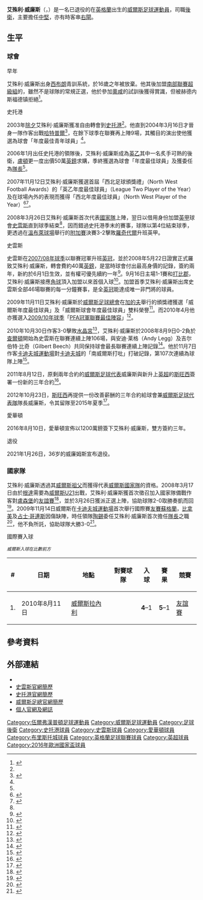 {{noteTA|G1=足球|G2=FAcup|G3=EPL
|T=zh-hans:阿什利·威廉姆斯; zh-hk:艾殊利·威廉斯;
|1=zh-hans:威廉姆斯; zh-hk:威廉斯;
|2=zh-hans:阿什利; zh-hk:艾殊利;
|3=zh-hans:贝拉米; zh-hk:比拿美;
|4=zh-hans:詹姆斯·科林斯; zh-hk:占士·哥連斯;
|5=zh-hans:约翰·托沙克; zh-hk:約翰·陶錫;
|6=zh-hans:塔姆沃思; zh-hk:譚禾夫;
|7=zh-hans:冈特尔; zh-hk:根達;
}}
{{Infobox football biography
| name           =  艾殊利·威廉斯<br />''Ashley Williams''
| image          = AUT vs. WAL 2016-10-06 (128).jpg
| image_size     = 200
| fullname       = Ashley Errol Williams<ref name="Hugman2010-11 437">{{Cite book
 | editor-first       = Barry J.
 | editor-last        = Hugman
 | title              = The PFA Footballers' Who's Who 2010–11
 | year               = 2010
 | publisher          = Mainstream Publishing
 | isbn               = 978-1-84596-474-0
 | page               = 437 }}</ref>
| birth_date     = {{Birth date and age|1984|8|23|df=y}}
| birth_place    = 英格蘭[[伍爾弗漢普頓|伍爾弗漢普頓]]
| height         = {{convert|1.83|m|ftin|abbr=on}}<ref name="Hugman2010-11 437"/>
| position            = [[後衛_(足球)#中堅|中堅]]
| currentclub    = 
| clubnumber     = 
| youthyears1    = 
| youthclubs1    = [[塔姆沃思足球俱乐部|塔姆沃思]]
| youthyears2    = 
| youthclubs2    = [[西布罗姆维奇足球俱乐部|西布罗姆维奇]]
| years1         = 2001–2003
| clubs1         = {{le|Hednesford Town F.C.||赫德内斯福德镇}}
| caps1          = 60
| goals1         = 0
| years2         = 2003–2008
| clubs2         = [[斯托克港足球俱乐部|斯托克港]]
| caps2          = 162
| goals2         = 3
| years3         = 2008
| clubs3         = → [[斯旺西城足球俱乐部|斯旺西]] (借用)
| caps3          = 3
| goals3         = 0
| years4         = 2008–2016
| clubs4         = [[斯旺西城足球俱乐部|斯旺西]]
| caps4          = 325
| goals4         = 14
| years5         = 2016–2019 | clubs5 = [[埃弗顿足球俱乐部|埃弗顿]]                   | caps5 = 60  | goals5 = 2
| years6         = 2018–2019 | clubs6 = → [[斯托克城足球俱樂部|斯托克城]] (借用)        | caps6 = 33  | goals6 = 1
| years7         = 2019–2020 | clubs7 = [[布里斯托尔城足球俱乐部|布里斯托城]]             | caps7 = 32  | goals7 = 2
| totalcaps      = 655
| totalgoals     = 22
| nationalyears1 = 2008–2021 | nationalteam1 = [[威爾斯足球代表隊|威爾斯]]  | nationalcaps1  = 86 | nationalgoals1 = 2
| club-update         = 2019年8月23日
| nationalteam-update = 2019年6月11日
}}

'''艾殊利·威廉斯'''（{{lang-en|'''Ashley Williams'''}}，{{bd|1984年|8月23日|catIdx=Williams, Ashley}}）是一名已退役的在[[英格蘭|英格蘭]]出生的[[威爾斯|威爾斯]][[足球|足球]][[運動員|運動員]]，司職[[後衛_(足球)|後衛]]，主要擔任[[中堅|中堅]]，亦有時客串[[右閘|右閘]]。

== 生平 ==
=== 球會 ===
;早年
艾殊利·威廉斯出身[[西布罗姆维奇足球俱乐部|西布朗]]青訓系統，於16歲之年被放棄。他其後加盟[[英格兰南部足球联赛超级组|南部聯賽超級組]]的{{le|Hednesford Town F.C.||赫德内斯福德镇}}，雖然不是球隊的常規正選，他於參加[[奥尔德姆足球俱乐部|奧咸]]的試訓後獲得賞識，但被赫德内斯福德镇拒絕<ref name="County">{{cite news |language=en |title=Swans sign Stockport's Williams |date=27 March 2008 |url=http://news.bbc.co.uk/sport1/hi/football/teams/s/swansea_city/7316887.stm |accessdate=27 March 2008 |work=''[[BBC_Sport|BBC Sport]]'' |archive-date=2008-04-02 |archive-url=https://web.archive.org/web/20080402035028/http://news.bbc.co.uk/sport1/hi/football/teams/s/swansea_city/7316887.stm |dead-url=no }}</ref>。

;史托港
2003年[[除夕|除夕]]艾殊利·威廉斯獲准自由轉會到[[斯托克港足球俱乐部|史托港]]<ref name="County"/>。他直到2004年3月16日才晉身一隊作客出戰[[哈特尔普尔联足球俱乐部|哈特普爾]]<ref>{{cite news |language=en |url=http://news.bbc.co.uk/sport2/hi/football/eng_div_2/3507878.stm |title=Hartlepool 2-2 Stockport |publisher=''[[BBC_Sport|BBC Sport]]'' |date=2004-03-16 |accessdate=2011-01-10 |archive-date=2016-03-07 |archive-url=https://web.archive.org/web/20160307133357/http://news.bbc.co.uk/sport2/hi/football/eng_div_2/3507878.stm |dead-url=no }}</ref>，在餘下球季在聯賽再上陣9場，其觸目的演出使他獲選為球會「年度最佳青年球員」<ref name="County"/>。 

2006年1月{{le|吉姆·甘农|Jim Gannon|甘农}}出任史托港的領隊後，艾殊利·威廉斯成為[[英乙|英乙]]其中一名炙手可熱的後衛，[[卢顿足球俱乐部|盧頓]]更一度出價50萬[[英鎊|英鎊]]求購，季終獲選為球會「年度最佳球員」及獲委任為[[隊長_(足球)|隊長]]<ref name="County"/>。

2007年11月12日艾殊利·威廉斯獲選首屆「西北足球頒獎禮」（North West Football Awards）的「英乙年度最佳球員」（League Two Player of the Year）及在球場內外的表現而獲得「西北年度最佳球員」（North West Player of the Year）<ref>{{cite news |language=en |title=Outstanding Ash |publisher=''M.E.N. Media'' |date=14 November 2007 |url=http://menmedia.co.uk/stockportexpress/sport/football/stockport_county/s/1024181_outstanding_ash |accessdate=13 January 2009 |last=Smedley |first=Simon |work=Stockport Express |archive-date=2012-11-12 |archive-url=https://web.archive.org/web/20121112155719/http://menmedia.co.uk/stockportexpress/sport/football/stockport_county/s/1024181_outstanding_ash |dead-url=no }}</ref><ref>{{cite news |language=en |url=http://menmedia.co.uk/manchestereveningnews/sport/football/manchester_united/s/1024011_reds_make_it_a_treble_celebration |title=Reds make it a treble celebration |date=13 November 2007 |last=Baxter |first=Trevor |work=Manchester Evening News |publisher=''M.E.N. Media'' |accessdate=2011-01-10 |archive-date=2012-11-12 |archive-url=https://web.archive.org/web/20121112155705/http://menmedia.co.uk/manchestereveningnews/sport/football/manchester_united/s/1024011_reds_make_it_a_treble_celebration |dead-url=no }}</ref>。

2008年3月26日艾殊利·威廉斯首次代表[[威爾斯足球代表隊|國家隊]]上陣，翌日以借用身份加盟[[英甲|英甲]]球會[[斯旺西城足球俱乐部|史雲斯]]直到球季結束<ref name="County"/>，因而錯過史托港季末的賽事，球隊以第4位結束球季，更透過在[[溫布萊球場|溫布萊球場]]舉行的[[2007年至2008年英格蘭足球乙級聯賽#附加賽|附加賽]]決賽3-2擊敗[[罗奇代尔足球俱乐部|羅奇代爾]]升班英甲。

;史雲斯
史雲斯在[[2007年至2008年英格蘭足球甲級聯賽|2007/08年球季]]以聯賽冠軍升班[[英冠|英冠]]，並於2008年5月22日證實正式羅致艾殊利·威廉斯，轉會費約40萬[[英鎊|英鎊]]，是當時球會付出最高身價的記錄，簽約兩年，新約於6月1日生效，並有權可優先續約一年<ref>{{cite news |language=en |title=Swans complete Williams signing |date=22 May 2008 |url=http://news.bbc.co.uk/sport1/hi/football/teams/s/swansea_city/7398940.stm |accessdate=23 May 2008 |work=''[[BBC_Sport|BBC Sport]]'' |archive-date=2008-05-18 |archive-url=https://web.archive.org/web/20080518025811/http://news.bbc.co.uk/sport1/hi/football/teams/s/swansea_city/7398940.stm |dead-url=no }}</ref>。9月16日主場1-1賽和[[德比郡足球俱乐部|打比郡]]，艾殊利·威廉斯接應[[角球|角球]]頂入加盟以來首個入球<ref>{{cite news |language=en |url=http://news.bbc.co.uk/sport2/hi/football/eng_div_1/7614071.stm |title=Swansea 1-1 Derby |publisher=''[[BBC_Sport|BBC Sport]]'' |date=2008-09-16 |accessdate=2011-01-10 |archive-date=2018-07-09 |archive-url=https://web.archive.org/web/20180709041032/http://news.bbc.co.uk/sport2/hi/football/eng_div_1/7614071.stm |dead-url=no }}</ref>。加盟首季艾殊利·威廉斯出席史雲斯全部46場聯賽的每一分鐘賽事，是全[[英冠|英冠]]能達成唯一非門將的球員。

2009年11月11日艾殊利·威廉斯於[[威爾斯足球總會|威爾斯足球總會]]在[[加的夫|加的夫]]舉行的頒獎禮獲選「威爾斯年度最佳球員」及「威爾斯球會年度最佳球員」雙料榮譽<ref>{{cite news |language=en |title=Williams takes top Welsh awards |date=11 November 2009 |url=http://news.bbc.co.uk/sport1/hi/football/league_of_wales/8355891.stm |accessdate=11 November 2008 |work=''[[BBC_Sport|BBC Sport]]''}}</ref>。而2010年4月他亦獲選入[[2009年至2010年英格蘭足球冠軍聯賽|2009/10年球季]]「[[PFA年度最佳陣容|PFA冠軍聯賽最佳陣容]]」<ref>{{cite news |language=en |url=http://www.skysports.com/story/0,19528,11688_6116528,00.html |title=Championship Team of Year |publisher=''Sky Sports'' |date=2010-04-26 |accessdate=2011-01-11 |archive-date=2010-04-29 |archive-url=https://web.archive.org/web/20100429074816/http://www.skysports.com/story/0,19528,11688_6116528,00.html |dead-url=no }}</ref>。

2010年10月30日作客3-0擊敗[[水晶宫足球俱乐部|水晶宮]]<ref>{{cite news |language=en |title=Crystal Palace 0–3 Swansea |date=30 October 2010 |url=http://news.bbc.co.uk/sport1/hi/football/eng_div_1/9129629.stm |accessdate=30 October 2010 |work=''[[BBC_Sport|BBC Sport]]'' |archive-date=2013-06-03 |archive-url=https://www.webcitation.org/6H6jigt5d?url=http://news.bbc.co.uk/sport2/hi/football/eng_div_1/9129629.stm |dead-url=no }}</ref>，艾殊利·威廉斯於2008年8月9日0-2負於[[查尔顿竞技足球俱乐部|查爾頓]]開始為史雲斯在聯賽連續上陣106場，與安迪·莱格（Andy Legg）及吉尔伯特·比奇（Gilbert Beech）共同保持球會最長聯賽連續上陣記錄<ref>{{cite news |language=en |title=Ash would be proud to join '106 Club' |date=29 October 2010 |url=http://www.swanseacity.net/page/Latest/0,,10354~2200482,00.html |accessdate=30 October 2010 |work=[[斯旺西城足球俱乐部|''swanseacity.net'']] |archive-url=https://web.archive.org/web/20101102191543/http://www.swanseacity.net/page/Latest/0%2C%2C10354~2200482%2C00.html |archive-date=2010-11-02 |dead-url=yes }}</ref>。他於11月7日作客[[卡迪夫城運動場|卡迪夫城運動場]]對[[卡迪夫城足球俱乐部|卡迪夫城]]的「南威爾斯打吡」打破記錄，第107次連續為球隊上陣<ref>{{cite news |language=en |url=http://news.bbc.co.uk/sport2/hi/football/teams/s/swansea_city/9164972.stm |title=Solid Swansea City are swimming |publisher=''[[BBC_Sport|BBC Sport]]'' |date=2010-11-08 |accessdate=2011-01-13 |archive-date=2016-03-07 |archive-url=https://web.archive.org/web/20160307071543/http://news.bbc.co.uk/sport2/hi/football/teams/s/swansea_city/9164972.stm |dead-url=no }}</ref>。

2011年8月12日，原剩兩年合約的[[威爾斯足球代表隊|威爾斯足球代表]]威廉斯與新升上[[英超|英超]]的[[斯旺西城足球俱乐部|斯旺西]]簽署一份新的三年合約<ref>{{cite news |language=en |url=http://www.bbc.co.uk/sport/0/football/14511662 |title=Ashley Williams commits future to Swansea City |publisher=''[[BBC_Sport|BBC Sport]]'' |date=2011-08-12 |accessdate=2013-11-09 |archive-date=2013-03-18 |archive-url=https://web.archive.org/web/20130318103154/http://www.bbc.co.uk/sport/0/football/14511662 |dead-url=no }}</ref>。

2012年10月23日，[[斯旺西城足球俱乐部|斯旺西]]再提供一份改善薪酬的三年合約給球會兼[[威爾斯足球代表隊|威爾斯足球代表隊]]隊長威廉斯，令其留隊至2015年夏季<ref>{{cite news |language=en |url=http://www.bbc.co.uk/sport/0/football/20047773 |title=Ashley Williams extends Swansea contract until 2015 |publisher=''[[BBC_Sport|BBC Sport]]'' |date=2012-10-23 |accessdate=2013-11-09 |archive-date=2013-10-17 |archive-url=https://web.archive.org/web/20131017193731/http://www.bbc.co.uk/sport/0/football/20047773 |dead-url=no }}</ref>。

;愛華頓 
2016年8月10日，愛華頓宣佈以1200萬鎊簽下艾殊利·威廉斯，雙方簽約三年。

;退役
2021年1月26日，36岁的威廉姆斯宣布退役。

=== 國家隊 ===
艾殊利·威廉斯透過其[[威爾斯人|威爾斯]][[祖父|祖父]]而獲得代表[[威爾斯足球代表隊|威爾斯國家隊]]的資格。2008年3月17日由於[[基斯·根達|根達]]需要為[[威爾斯21歲以下足球代表隊|威爾斯U21]]出戰，艾殊利·威廉斯獲首次徵召加入國家隊備戰作客對[[盧森堡國家足球隊|盧森堡]]的[[友誼賽|友誼賽]]<ref>{{cite news |language=en |url=http://news.bbc.co.uk/sport2/hi/football/internationals/7299657.stm |title=Key players out of Wales friendly |publisher=''[[BBC_Sport|BBC Sport]]'' |date=2008-03-17 |accessdate=2011-01-11 |archive-date=2019-12-04 |archive-url=https://web.archive.org/web/20191204143421/http://news.bbc.co.uk/sport2/hi/football/internationals/7299657.stm |dead-url=no }}</ref>，並於3月26日獲派正選上陣，協助球隊2-0取勝奏凱而回<ref>{{cite news |language=en |url=http://news.bbc.co.uk/sport2/hi/football/internationals/7309955.stm |title=Luxembourg 0-2 Wales |publisher=''[[BBC_Sport|BBC Sport]]'' |date=2008-03-26 |accessdate=2011-01-11 |archive-date=2019-09-17 |archive-url=https://web.archive.org/web/20190917154425/http://news.bbc.co.uk/sport2/hi/football/internationals/7309955.stm |dead-url=no }}</ref>。2009年11月14日威爾斯在[[卡迪夫城運動場|卡迪夫城運動場]]首次舉行國際賽[[友誼賽|友賽]][[蘇格蘭足球代表隊|蘇格蘭]]，[[克雷格·贝拉米|比拿美]]及[[詹姆斯·科林斯|占士·哥連斯]]因傷缺陣，時任領隊[[約翰·陶錫|陶錫]]委任艾殊利·威廉斯首次擔任[[隊長_(足球)|隊長]]之職<ref>{{cite news |language=en |url=http://www.mirrorfootball.co.uk/news/Swansea-s-Ashley-Williams-braced-to-lead-Wales-out-at-Cardiff-ground-article220845.html |title=Swansea's Ashley Williams braced to lead Wales out at Cardiff ground |publisher=''mirrorfootball.co.uk'' |date=2009-11-13 |accessdate=2011-01-11}}</ref>，他不負所託，協助球隊大勝3-0<ref>{{cite news |language=en |url=http://news.bbc.co.uk/sport2/hi/football/internationals/8344879.stm |title=Wales 3-0 Scotland |publisher=''[[BBC_Sport|BBC Sport]]'' |date=2009-11-14 |accessdate=2011-01-11 |archive-date=2020-11-09 |archive-url=https://web.archive.org/web/20201109005334/http://news.bbc.co.uk/sport2/hi/football/internationals/8344879.stm |dead-url=no }}</ref>。

;國際賽入球
''<small>威爾斯入球在比數前方</small>''
{| class="wikitable sortable" style=font-size:90%
|+
! # !! 日期 !! 地點 !! 對賽球隊 !! 入球 !! 賽果 !! 競賽
|-
| 1. || 2010年8月11日 || [[威爾斯|威爾斯]][[Llanelli|拉內利]] || {{fb|LUX}} || style="text-align:center;"|'''4'''–1  || style="text-align:center;"|'''5'''–1 || [[友誼賽|友誼賽]]
|}

== 參考資料 ==
{{reflist}}

== 外部連結 ==
*{{soccerbase|id=37448|name=艾殊利·威廉斯}}
*[https://web.archive.org/web/20100710025442/http://www.swanseacity.net/page/ProfilesDetail/0,,10354~29596,00.html 史雲斯官網簡歷]
*[https://web.archive.org/web/20080504085647/http://www.stockportcounty.premiumtv.co.uk/page/ProfilesDetail/0,,10419~29596,00.html 史托港官網簡歷]
*[http://www.faw.org.uk/teams/player/224 威爾斯足總官網簡歷] {{Wayback|url=http://www.faw.org.uk/teams/player/224 |date=20090130043309 }}
*[https://web.archive.org/web/20101205144925/http://www.ashleywilliamsofficialwebsite.com/ 個人官網及網誌]

{{2016年歐洲國家盃威爾斯參賽名單}}
{{2009/10年英冠PFA年度最佳陣容}}
{{2010/11年英冠PFA年度最佳陣容}}
{{英格蘭足球聯賽頒獎禮十週年最佳陣容}}

{{DEFAULTSORT:Williams, Ashley}}
[[Category:伍爾弗漢普頓足球運動員|Category:伍爾弗漢普頓足球運動員]]
[[Category:威爾斯足球運動員|Category:威爾斯足球運動員]]
[[Category:足球後衛|Category:足球後衛]]
[[Category:史托港球員|Category:史托港球員]]
[[Category:史雲斯球員|Category:史雲斯球員]]
[[Category:愛華頓球員|Category:愛華頓球員]]
[[Category:布里斯托城球員|Category:布里斯托城球員]]
[[Category:英格蘭足球聯賽球員|Category:英格蘭足球聯賽球員]]
[[Category:英超球員|Category:英超球員]]
[[Category:2016年歐洲國家盃球員|Category:2016年歐洲國家盃球員]]